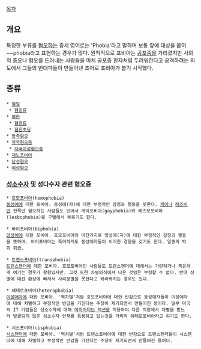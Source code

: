 [[목차]]
== 개요 ==
특정한 부류를 [[혐오]]하는 증세 영어로는 'Phobia'라고 말하며 보통 앞에 대상을 붙여 ~~phobia라고 표현하는 경우가 많다. 원칙적으로 포비아는 [[공포증]]을 가리켰지만 사회적 증오나 혐오를 드러내는 사람들을 마치 공포증 환자처럼 두려워한다고 공격하려는 의도에서 그들의 반대파들이 만들어낸 조어로 포비아가 붙기 시작했다.

== 종류 ==
 * [[혐일]]
  * [[혐일류]]
 * [[혐한]]
  * [[혐한류]]
  * [[혐한초딩]]
 * [[동족혐오]]
 * [[자국혐오증]]
  * [[자국이성혐오증]]
 * [[제노포비아]]
 * [[남성혐오]]
 * [[여성혐오]]
 
=== [[성소수자]] 및 성다수자 관련 혐오증 ===
 * [[호모포비아]](homophobia)
 [[동성애]]에 대한 포비아. 동성애(자)에 대한 부정적인 감정과 행동을 뜻한다. [[게이]]나 [[레즈비언]] 한쪽만 혐오하는 사람들도 있어서 게이포비아(gayphobia)와 레즈보포비아(lesbophobia)로 구별해서 부르기도 한다.

 * 바이포비아(biphobia)
 [[양성애]]에 대한 포비아. 호모포비아와 마찬가지로 양성애(자)에 대한 부정적인 감정과 행동을 뜻하며. 바이포비아는 특이하게도 동성애자들이 이러한 경향을 갖기도 한다. 일종의 박쥐 취급.

 * [[트랜스포비아]](transphobia)
 [[트랜스젠더]]에 대한 포비아. 호모포비아인 사람들도 트랜스젠더에 대해서는 가련하거나 측은하게 여기는 경우가 왕왕있지만. 그것 또한 차별의식에서 나온 것임은 부정할 수 없다. 반대 성별에 대한 환상에 빠져서 사리분별을 못한다고 봐라봐지는 경우도 있다.

 * 헤테로포비아(heterophobia)
 [[이성애자]]에 대한 포비아. '역차별'처럼 호모포비아에 대한 반감으로 동성애자들이 이성애자에 대해 차별하고 부정적인 반감을 가진다는 주장이 제기되면서 만들어진 용어다. 일부 미국의 IT 기업들은 성소수자에 대해 [[어퍼머티브 액션]]을 적용하여 다른 직장에서 차별을 받느라 발굴되지 않은 성소수자 인재를 등용하고 있는것을 가리켜 헤테로포비아라고 하기도 한다.

 * 시스포비아(cisphobia)
 [[시스젠더]]에 대한 포비아. '역차별'처럼 트랜스포비아에 대한 반감으로 트랜스젠더들이 시스젠더에 대해 차별하고 부정적인 반감을 가진다는 주장이 제기되면서 만들어진 용어다. 
